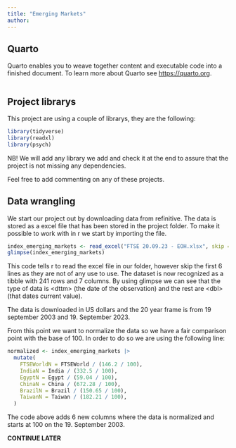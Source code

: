 ```yaml
---
title: "Emerging Markets"
author: 
---
```


## Quarto

Quarto enables you to weave together content and executable code into a finished document. To learn more about Quarto see <https://quarto.org>.

```r

```

## Project librarys

This project are using a couple of librarys, they are the following:

```r
library(tidyverse)
library(readxl)
library(psych)
```

NB! We will add any library we add and check it at the end to assure that the project is not missing any dependencies.

Feel free to add commenting on any of these projects.

## Data wrangling

We start our project out by downloading data from refinitive. The data is stored as a excel file that has been stored in the project folder. To make it possible to work with in r we start by importing the file.

```r
index_emerging_markets <- read_excel("FTSE 20.09.23 - EOH.xlsx", skip = 6)
glimpse(index_emerging_markets)
```

This code tells r to read the excel file in our folder, however skip the first 6 lines as they are not of any use to use. The dataset is now recognized as a tibble with 241 rows and 7 columns. By using glimpse we can see that the type of data is \<dttm\> (the date of the observation) and the rest are \<dbl\> (that dates current value).

The data is downloaded in US dollars and the 20 year frame is from 19 september 2003 and 19. September 2023.

From this point we want to normalize the data so we have a fair comparison point with the base of 100. In order to do so we are using the following line:

```r
normalized <- index_emerging_markets |>
  mutate(
    FTSEWorldN = FTSEWorld / (146.2 / 100),
    IndiaN = India / (332.5 / 100),
    EgyptN = Egypt / (59.04 / 100),
    ChinaN = China / (672.28 / 100),
    BrazilN = Brazil / (150.65 / 100),
    TaiwanN = Taiwan / (182.21 / 100),
  )
```

The code above adds 6 new columns where the data is normalized and starts at 100 on the 19. September 2003.

**CONTINUE LATER**
